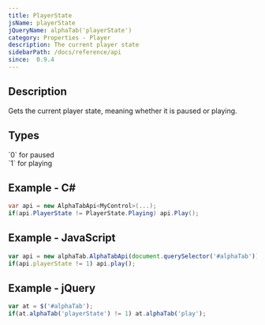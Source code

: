 ```yaml
---
title: PlayerState
jsName: playerState
jQueryName: alphaTab('playerState')
category: Properties - Player
description: The current player state
sidebarPath: /docs/reference/api
since:  0.9.4
---
```



## Description
Gets the current player state, meaning whether it is paused or playing. 

## Types

<TypeTable>
    <TypeRow type="net" name="AlphaTab.Audio.Synth.PlayerState" />
    <TypeRow type="js" name="int">
        `0` for paused<br />
        `1` for playing
    </TypeRow>
</TypeTable>

## Example - C#

```csharp
var api = new AlphaTabApi<MyControl>(...);
if(api.PlayerState != PlayerState.Playing) api.Play();
```

## Example - JavaScript

```js
var api = new alphaTab.AlphaTabApi(document.querySelector('#alphaTab'));
if(api.playerState != 1) api.play();
```

## Example - jQuery

```js
var at = $('#alphaTab');
if(at.alphaTab('playerState') != 1) at.alphaTab('play');
```